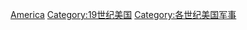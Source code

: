 {{Portal|美國|軍事|歷史}}
{{Category pair|18世紀美國軍事|20世紀美國軍事}}
[[Category:19世紀各國軍事史|America]]
[[Category:19世纪美国|Category:19世纪美国]]
[[Category:各世纪美国军事|Category:各世纪美国军事]]